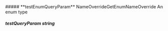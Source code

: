 
<Collapsible>
    ##### **testEnumQueryParam** NameOverrideGetEnumNameOverride
    An enum type
    <Collapsible.Break/>
    <NameOverrideGetEnumNameOverride/>
</Collapsible>

##### **testQueryParam** string

